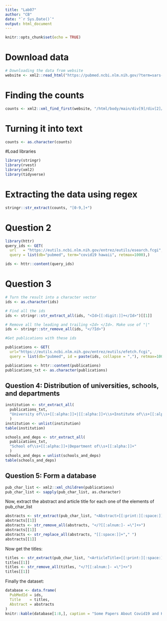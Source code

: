 ```yaml
---
title: "Lab07"
author: "CB"
date: "`r Sys.Date()`"
output: html_document
---
```


```r
knitr::opts_chunk$set(echo = TRUE)
```

# Download data
```r
# Downloading the data from website
website <- xml2::read_html("https://pubmed.ncbi.nlm.nih.gov/?term=sars-cov-2")
```

# Finding the counts
```r
counts <- xml2::xml_find_first(website, "/html/body/main/div[9]/div[2]/div[2]/div[1]/div[1]/span")
```


# Turning it into text
```r
counts <- as.character(counts)
```

#Load libraries
```r
library(stringr)
library(rvest)
library(xml2)
library(tidyverse)
```
# Extracting the data using regex
```r
stringr::str_extract(counts, "[0-9,]+")
```
# Question 2
```r
library(httr)
query_ids <- GET(
  url   = "https://eutils.ncbi.nlm.nih.gov/entrez/eutils/esearch.fcgi",
  query = list(db="pubmed", term="covid19 hawaii", retmax=1000),)

ids <- httr::content(query_ids)
```

# Question 3
```r
# Turn the result into a character vector
ids <- as.character(ids)

# Find all the ids 
ids <- stringr::str_extract_all(ids, "<Id>[[:digit:]]+</Id>")[[1]]

# Remove all the leading and trailing <Id> </Id>. Make use of "|"
ids <- stringr::str_remove_all(ids, "</?Id>")

```


```r
#Get publications with these ids

publications <- GET(
  url="https://eutils.ncbi.nlm.nih.gov/entrez/eutils/efetch.fcgi", 
  query = list(db="pubmed", id = paste(ids, collapse = ","), retmax=1000, rettype="abstract"))

```
```r
publications <- httr::content(publications)
publications_txt <- as.character(publications)
```

## Question 4: Distribution of universities, schools, and departments

```r
institution <- str_extract_all(
  publications_txt,
  "University of\\s+[[:alpha:]]+|[[:alpha:]]+\\s+Institute of\\s+[[:alpha:]]+"
  ) 
institution <- unlist(institution)
table(institution)
```
```r
schools_and_deps <- str_extract_all(
  publications_txt,
  "School of\\s+[[:alpha:]]+|Department of\\s+[[:alpha:]]+"
  )
schools_and_deps = unlist(schools_and_deps)
table(schools_and_deps)
```

## Question 5: Form a database

```r
pub_char_list <- xml2::xml_children(publications)
pub_char_list <- sapply(pub_char_list, as.character)
```

Now, extract the abstract and article title for each one of the elements of pub_char_list

```r
abstracts <- str_extract(pub_char_list, "<Abstract>[[:print:][:space:]]+</Abstract>")
abstracts[[1]]
abstracts <- str_remove_all(abstracts, "</?[[:alnum:]- =\"]+>") 
abstracts[[1]]
abstracts <- str_replace_all(abstracts, "[[:space:]]+"," ")
abstracts[[1]]
```

Now get the titles:

```r
titles <- str_extract(pub_char_list, "<ArticleTitle>[[:print:][:space:]]+</ArticleTitle>")
titles[[1]]
titles <- str_remove_all(titles, "</?[[:alnum:]- =\"]+>")
titles[[1]]
```

Finally the dataset:

```r
database <- data.frame(
  PubMedId = ids,
  Title    = titles,
  Abstract = abstracts
)
knitr::kable(database[1:8,], caption = "Some Papers About Covid19 and Hawaii")
```

